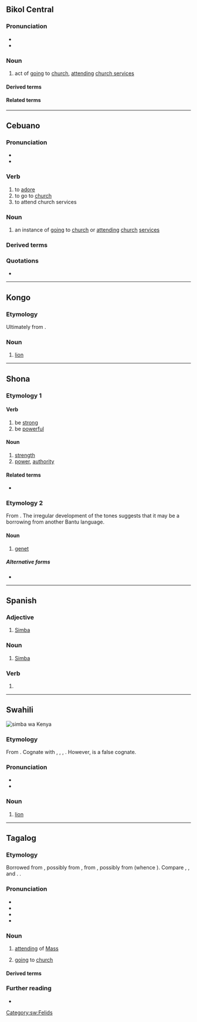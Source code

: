 {{also|Simba|şimbä}}

==Bikol Central==

===Pronunciation===
* {{hyph|bcl|sim|ba}}
* {{bcl-IPA|simbá}}

===Noun===
{{head|bcl|noun}}

# act of [[going]] to [[church]], [[attending]] [[church services]]

====Derived terms====
{{der3|bcl|magsimba|simbahan}}

====Related terms====
{{rel3|bcl|samba}}

----

==Cebuano==

===Pronunciation===
* {{hyph|ceb|sim|ba}}
* {{ceb-IPA|simbá}}

===Verb===
{{ceb-verb}}

# to [[adore]]
# to go to [[church]]
# to attend church services

===Noun===
{{ceb-noun}}

# an instance of [[going]] to [[church]] or [[attending]] [[church]] [[services]]

===Derived terms===
{{der3|ceb|simbahan|simbako}}

===Quotations===
* {{seeCites|ceb}}

----

==Kongo==

===Etymology===
Ultimately from {{inh|kg|bnt-pro|*ncímbá|t=lion}}.

===Noun===
{{head|kg|noun}}

# [[lion]]
#: {{syn|kg|nkosi}}

----

==Shona==

===Etymology 1===
{{rfe|sn}}

====Verb====
{{sn-verb|L}}

# be [[strong]]
# be [[powerful]]

====Noun====
{{sn-noun|simbá|5}}

# [[strength]]
# [[power]], [[authority]]

====Related terms====
* {{l|sn|simbi||iron}}

===Etymology 2===
From {{der|sn|bnt-pro|*ncímbá}}. The irregular development of the tones suggests that it may be a borrowing from another Bantu language.

====Noun====
{{sn-noun|simba|9}}

# [[genet]]

=====Alternative forms=====
* {{l|sn|tsimba}}

{{C|sn|Mammals}}

----

==Spanish==

===Adjective===
{{es-adj}}

# [[Simba]]

===Noun===
{{es-noun|m|-}}

# [[Simba]] {{gloss|language}}

===Verb===
{{head|es|verb form}}

# {{es-verb form of|simbar}}


----

==Swahili==
[[File:Male panthera leo Kenya 07 (cropped).jpg|thumb|simba wa Kenya]]
{{wikipedia|lang=sw}}

===Etymology===
From {{inh|sw|bnt-pro|*ncímbá}}. Cognate with {{cog|nym|nshimba}}, {{cog|umb|simbe}}, {{cog|ve|tsimba}}, {{cog|zu|insimba}}. However, {{ncog|sa|सिंह}} is a false cognate.

===Pronunciation===
* {{IPA|sw|/ˈsi.ᵐbɑ/}}
* {{audio|sw|Sw-ke-simba.flac|Audio (Kenya)}}

===Noun===
{{sw-noun|n}}

# [[lion]]

[[Category:sw:Felids]]

----

==Tagalog==

===Etymology===
Borrowed from {{bor|tl|ms|sembah}}, possibly from {{cog|jv|sembah}}, from {{cog|kaw|sĕmbah}}, possibly from {{cog|okz|saṃbaḥ|saṃbaḥ ~ sambaḥ}} (whence {{cog|km|សំពះ}}). Compare {{cog|bcl|simba}}, {{cog|ceb|simba}}, and {{cog|war|singba}}. {{doublet|tl|samba}}.

===Pronunciation===
* {{hyph|tl|sim|ba}}
* {{tl-IPA|simbá}}
* {{tl-IPA}}
* {{audio|tl|Tl-PH-simba.ogg|Audio}}

===Noun===
{{tl-noun|simbá|}}

# [[attending]] of [[Mass]]
#: {{syn|tl|pagsimba|pagsisimba}}
# [[going]] to [[church]] {{gl|to pray, attend service, etc.}}

====Derived terms====
{{der3|tl|magsimba|pagsimba|pagsisimba|simbahan|sumimba|Simbang Gabi}}

===Further reading===
* {{cite-book|author=Robert Blust|author2=Stephen Trussel|title=Austronesian Comparative Dictionary|url=https://www.trussel2.com/ACD/acd-lo_w.htm?zoom_highlight=simba|date=2010- }}